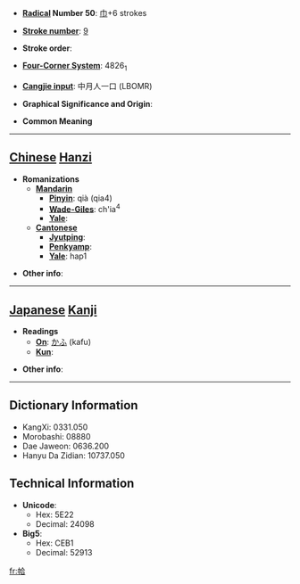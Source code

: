 * '''[[Wiktionary:Chinese radical index| Radical]] Number 50''': [[Wiktionary:Chinese radical index 巾|巾]]+6 strokes

* '''[[Wiktionary:Chinese total strokes index|Stroke number]]''': [[Wiktionary:Chinese total strokes index 9|9]]

* '''Stroke order''': 

* '''[[Wiktionary:Chinese four corner index|Four-Corner System]]''': 4826<sub>1</sub>

* '''[[Wiktionary:Chinese Cangjie index|Cangjie input]]''': 中月人一口 (LBOMR)

* '''Graphical Significance and Origin''': 

* '''Common Meaning'''

----

== [[Chinese]] [[Hanzi]] ==

* '''Romanizations'''
** '''[[Mandarin]]'''
*** '''[[Pinyin]]''': qià (qia4)
*** '''[[Wade-Giles]]''': ch'ia<sup>4</sup>
*** '''[[Yale]]''': 
** '''[[Cantonese]]'''
*** '''[[Jyutping]]''':
*** '''[[Penkyamp]]''': 
*** '''[[Yale]]''': hap1

* '''Other info''': 

----

== [[Japanese]] [[Kanji]] ==

* '''Readings'''
** '''[[On]]''': [[かふ]] (kafu)
** '''[[Kun]]''': 

* '''Other info''':  

----

== Dictionary Information ==

* KangXi: 0331.050
* Morobashi: 08880
* Dae Jaweon: 0636.200
* Hanyu Da Zidian: 10737.050

== Technical Information ==

* '''Unicode''':
** Hex: 5E22
** Decimal: 24098
* '''Big5''':
** Hex: CEB1
** Decimal: 52913

[[fr:帢]]